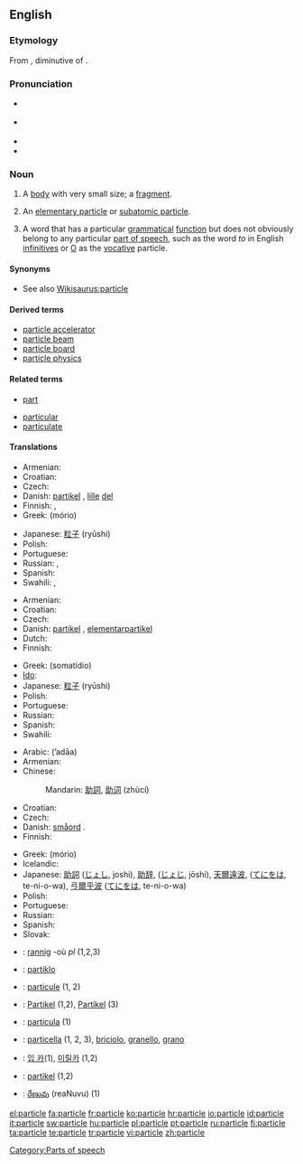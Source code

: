 {{wikipedia}}
==English==

===Etymology===
From {{etyl|la}} {{term|particula||small part, particle}}, diminutive of {{term|pars||part, piece}}.

===Pronunciation===
* {{a|RP}} {{IPA|/ˈpɑːtɪkəl/}}
* {{a|US}} {{IPA|/ˈpɑːrtɪkəl/}}
* {{audio|en-us-particle.ogg|Audio (US)}}
* {{rhymes|ɑː(r)tɪkəl}}

===Noun===
{{en-noun}}

# A [[body]] with very small size; a [[fragment]].
# {{physics}} An [[elementary particle]] or [[subatomic particle]].
# {{linguistics}} A word that has a particular [[grammatical]] [[function]] but does not obviously belong to any particular [[part of speech]], such as the word ''to'' in English [[infinitive]]s or [[O]] as the [[vocative]] particle.

====Synonyms====
* See also  [[Wikisaurus:particle]]

====Derived terms====
* [[particle accelerator]]
* [[particle beam]]
* [[particle board]]
* [[particle physics]]

====Related terms====
{{rel-top}}
* [[part]]
{{rel-mid}}
* [[particular]]
* [[particulate]]
{{rel-bottom}}

====Translations====
{{trans-top|body with very small size}}
* Armenian: {{t-|hy|մասնիկ|tr=masnik|xs=Armenian}}
* Croatian: {{t+|hr|čestica|f|alt=čèstica}}
* Czech: {{t+|cs|částice|f}}
* Danish: [[partikel]] {{c}}, [[lille]] [[del]] {{c}}
* Finnish: {{t+|fi|hiukkanen}}, {{t+|fi|partikkeli}}
* Greek: {{t|el|μόριο|n}} (mório)
{{trans-mid}}
* Japanese: [[粒子]] (ryūshi)
* Polish: {{t+|pl|cząstka|f}}
* Portuguese: {{t+|pt|partícula|f}}
* Russian: {{t+|ru|частица|f|tr=častíca}}, {{t+|ru|крупица|f|tr=krupíca}}
* Spanish: {{t+|es|partícula|f}}
* Swahili: {{t|sw|chembechembe|xs=Swahili}},  {{t+|sw|punje|xs=Swahili}}
{{trans-bottom}}

{{trans-top|elementary particle or subatomic particle}}
* Armenian: {{t-|hy|մասնիկ|tr=masnik|xs=Armenian}}
* Croatian: {{t+|hr|čestica|f|alt=čèstica}}
* Czech: {{t+|cs|částice|f}}
* Danish: [[partikel]] {{c}}, [[elementarpartikel]] {{c}}
* Dutch: {{t-|nl|deeltje|n}}
* Finnish: {{t+|fi|hiukkanen}}
{{trans-mid}}
* Greek: {{t+|el|σωματίδιο|n}} (somatídio)
* [[Ido]]: {{t|io|partikulo|xs=Ido}}
* Japanese: [[粒子]] (ryūshi)
* Polish: {{t+|pl|cząstka|f}}
* Portuguese: {{t+|pt|partícula|f}}
* Russian: {{t+|ru|частица|f|tr=častíca}}
* Spanish: {{t+|es|partícula|f}}
* Swahili: {{t|sw|chembechembe|xs=Swahili}}
{{trans-bottom}}

{{trans-top|word that does not belong to any particular part of speech}}
* Arabic: {{Arab|[[أداة]]}} (ʼadāa)
* Armenian: {{t-|hy|եղանակավորող բառ|tr=eġanakavoroġ baṙ|xs=Armenian}}
* Chinese:
*: Mandarin: [[助詞]], [[助词]]  (zhùcí)
* Croatian: {{t+|hr|čestica|f|alt=čèstica}}
* Czech: {{t+|cs|částice|f}}
* Danish: [[småord]] {{n}}. {{t|nl|partikel|n}}
* Finnish: {{t+|fi|partikkeli}}
{{trans-mid}}
* Greek: {{t|el|μόριο|n}} (mório)
* Icelandic: {{t+|is|smáorð|n}}
* Japanese: [[助詞]] ([[じょし]], joshi), [[助辞]], ([[じょじ]], jōshi), [[天爾遠波]], ([[てにをは]], te-ni-o-wa), [[弖爾乎波]] ([[てにをは]], te-ni-o-wa)
* Polish: {{t+|pl|partykuła|f}}
* Portuguese: {{t+|pt|partícula|f}}
* Russian: {{t+|ru|частица|f|tr=častíca}}
* Spanish: {{t+|es|partícula|f}}
* Slovak: {{t-|sk|častica|f}}
{{trans-bottom}}

{{checktrans-top}}
* {{ttbc|Breton}}: [[rannig]] {{f}} -où ''pl'' (1,2,3)
* {{ttbc|Esperanto}}: [[partiklo]]
* {{ttbc|French}}: [[particule]] {{f}} (1, 2)
* {{ttbc|German}}: [[Partikel]] {{n}} (1,2), [[Partikel]] {{f}} (3)
* {{ttbc|Interlingua}}: [[particula]] (1)
* {{ttbc|Italian}}: [[particella]] {{f}} (1, 2, 3), [[briciolo]], [[granello]], [[grano]]
{{trans-mid}}
* {{ttbc|Korean}}: [[입 카]](1), [[미릴카]] (1,2)
* {{ttbc|Swedish}}: [[partikel]] {{c}} (1,2)
* {{ttbc|Telugu}}: [[రేణువు]] (reaNuvu) (1)
{{trans-bottom}}

[[Category:Parts of speech]]

[[el:particle]]
[[fa:particle]]
[[fr:particle]]
[[ko:particle]]
[[hr:particle]]
[[io:particle]]
[[id:particle]]
[[it:particle]]
[[sw:particle]]
[[hu:particle]]
[[pl:particle]]
[[pt:particle]]
[[ru:particle]]
[[fi:particle]]
[[ta:particle]]
[[te:particle]]
[[tr:particle]]
[[vi:particle]]
[[zh:particle]]